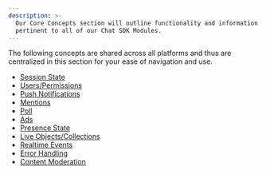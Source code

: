 ```yaml
---
description: >-
  Our Core Concepts section will outline functionality and information that is
  pertinent to all of our Chat SDK Modules.
---
```



The following concepts are shared across all platforms and thus are centralized in this section for your ease of navigation and use.

* [Session State](session-state.md)
* [Users/Permissions](user/)
* [Push Notifications](push-notifications/)
* [Mentions](mentions.md)
* [Poll](poll.md)
* [Ads](ads/)
* [Presence State](presence-state/)
* [Live Objects/Collections](live-objects-collections/)
* [Realtime Events](realtime-events/)
* [Error Handling](error-handling.md)
* [Content Moderation](content-moderation.md)
